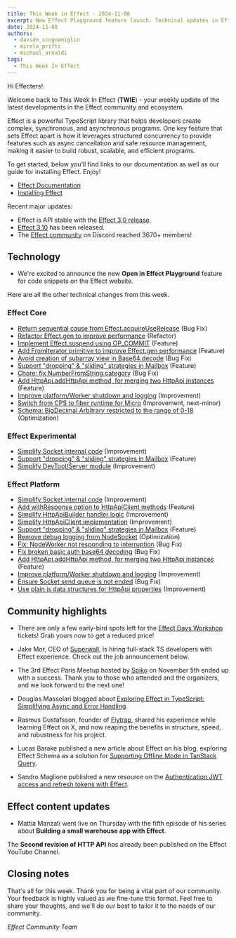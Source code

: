 ```yaml
---
title: This Week in Effect - 2024-11-08
excerpt: New Effect Playground feature launch. Technical updates in Effect. 'Second revision of HTTP API' by Tim Smart
date: 2024-11-08
authors:
  - davide_scognamiglio
  - mirela_prifti
  - michael_arnaldi
tags:
  - This Week In Effect
---
```



Hi Effecters!

Welcome back to This Week In Effect (**TWIE**) - your weekly update of the latest developments in the Effect community and ecosystem.

Effect is a powerful TypeScript library that helps developers create complex, synchronous, and asynchronous programs. One key feature that sets Effect apart is how it leverages structured concurrency to provide features such as async cancellation and safe resource management, making it easier to build robust, scalable, and efficient programs.

To get started, below you’ll find links to our documentation as well as our guide for installing Effect. Enjoy!

- [Effect Documentation](/docs/getting-started/introduction/)
- [Installing Effect](/docs/getting-started/installation/)

Recent major updates:

- Effect is API stable with the [Effect 3.0 release](https://effect.website/blog/effect-3.0).
- [Effect 3.10](https://effect.website/blog/effect-3.10) has been released.
- The [Effect community](https://discord.gg/effect-ts) on Discord reached 3670+ members!

## Technology

- We're excited to announce the new **Open in Effect Playground** feature for code snippets on the Effect website. 
 <Tweet id="1853463932058349641" />

Here are all the other technical changes from this week.

### Effect Core
- [Return sequential cause from Effect.acquireUseRelease](https://github.com/Effect-TS/effect/pull/3879) (Bug Fix)
- [Refactor Effect.gen to improve performance](https://github.com/Effect-TS/effect/pull/3880) (Refactor)
- [Implement Effect.suspend using OP_COMMIT](https://github.com/Effect-TS/effect/pull/3881) (Feature)
- [Add FromIterator primitive to improve Effect.gen performance](https://github.com/Effect-TS/effect/pull/3883) (Feature)
- [Avoid creation of subarray view in Base64.decode](https://github.com/Effect-TS/effect/pull/3886) (Bug Fix)
- [Support "dropping" & "sliding" strategies in Mailbox](https://github.com/Effect-TS/effect/pull/3893) (Feature)
- [Chore: fix NumberFromString category](https://github.com/Effect-TS/effect/pull/3901) (Bug Fix)
- [Add HttpApi.addHttpApi method, for merging two HttpApi instances](https://github.com/Effect-TS/effect/pull/3903) (Feature)
- [Improve platform/Worker shutdown and logging](https://github.com/Effect-TS/effect/pull/3904) (Improvement)
- [Switch from CPS to fiber runtime for Micro](https://github.com/Effect-TS/effect/pull/3860) (Improvement, next-minor)
- [Schema: BigDecimal Arbitrary restricted to the range of 0-18](https://github.com/Effect-TS/effect/pull/3907) (Optimization)


### Effect Experimental
- [Simplify Socket internal code](https://github.com/Effect-TS/effect/pull/3882) (Improvement)
- [Support "dropping" & "sliding" strategies in Mailbox](https://github.com/Effect-TS/effect/pull/3893) (Feature)
- [Simplify DevTool/Server module](https://github.com/Effect-TS/effect/pull/3896) (Improvement)


### Effect Platform
- [Simplify Socket internal code](https://github.com/Effect-TS/effect/pull/3882) (Improvement)
- [Add withResponse option to HttpApiClient methods](https://github.com/Effect-TS/effect/pull/3884) (Feature)
- [Simplify HttpApiBuilder handler logic](https://github.com/Effect-TS/effect/pull/3885) (Improvement)
- [Simplify HttpApiClient implementation](https://github.com/Effect-TS/effect/pull/3892) (Improvement)
- [Support "dropping" & "sliding" strategies in Mailbox](https://github.com/Effect-TS/effect/pull/3893) (Feature)
- [Remove debug logging from NodeSocket](https://github.com/Effect-TS/effect/pull/3894) (Optimization)
- [Fix: NodeWorker not responding to interruption](https://github.com/Effect-TS/effect/pull/3897) (Bug Fix)
- [Fix broken basic auth base64 decoding](https://github.com/Effect-TS/effect/pull/3898) (Bug Fix)
- [Add HttpApi.addHttpApi method, for merging two HttpApi instances](https://github.com/Effect-TS/effect/pull/3903) (Feature)
- [Improve platform/Worker shutdown and logging](https://github.com/Effect-TS/effect/pull/3904) (Improvement)
- [Ensure Socket send queue is not ended](https://github.com/Effect-TS/effect/pull/3906) (Bug Fix)
- [Use plain js data structures for HttpApi properties](https://github.com/Effect-TS/effect/pull/3908) (Improvement)


## Community highlights


- There are only a few early-bird spots left for the [Effect Days Workshop](https://effect.website/events/effect-days#tickets) tickets! Grab yours now to get a reduced price!
  <Tweet id="1854145384513147225" />

- Jake Mor, CEO of [Superwall](https://superwall.com), is hiring full-stack TS developers with Effect experience. Check out the job announcement below. 
  <Tweet id="1853521097511026986" />

- The 3rd Effect Paris Meetup hosted by [Spiko](https://www.spiko.xyz/) on November 5th ended up with a success. Thank you to those who attended and the organizers, and we look forward to the next one!
<Tweet id="1853883303717384686" />

- Douglas Massolari blogged about [Exploring Effect in TypeScript: Simplifying Async and Error Handling](https://www.tweag.io/blog/2024-11-07-typescript-effect/?utm_content=315633586&utm_medium=social&utm_source=twitter&hss_channel=tw-3601726756).
  <Tweet id="1854473291634733250" />

- Rasmus Gustafsson, founder of [Flytrap](https://www.useflytrap.com), shared his experience while learning Effect on X, and now reaping the benefits in structure, speed, and robustness for his project.
  <Tweet id="1853521097511026986" />

- Lucas Barake published a new article about Effect on his blog, exploring Effect Schema as a solution for [Supporting Offline Mode in TanStack Query](https://lucas-barake.github.io/persisting-tantsack-query-data-locally).

- Sandro Maglione published a new resource on the [Authentication JWT access and refresh tokens with Effect](https://www.typeonce.dev/snippet/authentication-jwt-access-and-refresh-tokens-with-effect).


## Effect content updates

- Mattia Manzati went live on Thursday with the fifth episode of his series about **Building a small warehouse app with Effect**.

  <Tweet id="1854564191622885497" />

The **Second revision of HTTP API**  has already been published on the Effect YouTube Channel.

  <YouTube
    id="https://www.youtube.com/embed/OpufImNob5M?si=mQgOSwAK7GnS6TMH"
    title="Effect Development: Second revision of HTTP API"
  />


## Closing notes

That's all for this week. Thank you for being a vital part of our community. Your feedback is highly valued as we fine-tune this format. Feel free to share your thoughts, and we'll do our best to tailor it to the needs of our community.

_Effect Community Team_
